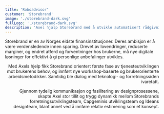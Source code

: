 ```yaml
---
title: 'Roboadvisor'
customer: 'Storebrand'
image: './storebrand-dark.svg'
fullLogo: './storebrand-dark.svg'
description: 'Axel hjalp Storebrand med å utvikle automatisert rådgivning for pensjonssparing.'
---
```



<PageSection heading="Roboadvisor" subheading="◃ Prosjekt">
  <Prose align="left">
    <p>
      Storebrand er en av Norges eldste finansinstitusjoner. Deres ambisjon er å være verdensledende
      innen sparing. Drevet av lovendringer, reduserte marginer, og endret atferd og forventninger
      hos brukerne, må nye digitale løsninger for effektivt å gi personlige anbefalinger utvikles.
    </p>
  </Prose>
</PageSection>
<PageSection heading="Produktledelse" subheading="◃ Kynds rolle">
  <Prose align="right">
    <p>
      Med Axels hjelp fikk Storebrand orientert første fase av tjenesteutviklingen mot brukerens
      behov, og innført nye workshop-baserte og brukerorienterte arbeidsmetodikker. Samtidig ble
      dialog med teknologi- og forretningssiden ivaretatt.
    </p>
    <p>
      Gjennom tydelig kommunikasjon og fasilitering av designprosessene, skapte Axel stor tillit og
      trygg dynamikk mellom Storebrands forretningsutviklingsteam, Capgeminis utviklingsteam og
      Ideans designteam, blant annet ved å innføre relativ estimering som et konsept.
    </p>
  </Prose>
</PageSection>
